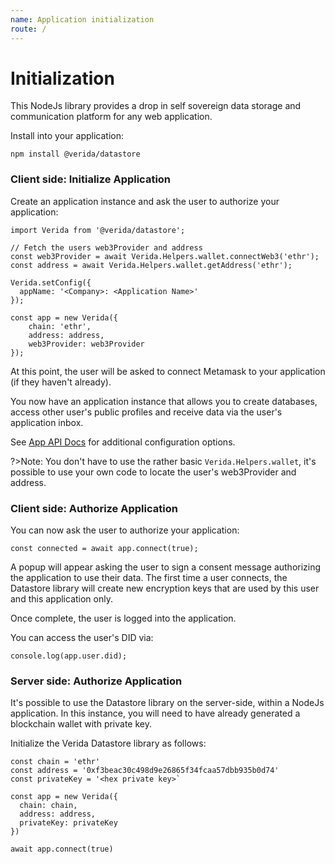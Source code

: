 ```yaml
---
name: Application initialization
route: /
---
```


# Initialization

This NodeJs library provides a drop in self sovereign data storage and communication platform for any web application.

Install into your application:

```
npm install @verida/datastore
```

### Client side: Initialize Application

Create an application instance and ask the user to authorize your application:

```
import Verida from '@verida/datastore';

// Fetch the users web3Provider and address
const web3Provider = await Verida.Helpers.wallet.connectWeb3('ethr');
const address = await Verida.Helpers.wallet.getAddress('ethr');

Verida.setConfig({
  appName: '<Company>: <Application Name>'
});

const app = new Verida({
    chain: 'ethr',
    address: address,
    web3Provider: web3Provider
});
```

At this point, the user will be asked to connect Metamask to your application (if they haven't already).

You now have an application instance that allows you to create databases, access other user's public profiles and receive data via the user's application inbox.

See [App API Docs](http://apidocs.datastore.verida.io/App.html) for additional configuration options.

?>Note: You don't have to use the rather basic `Verida.Helpers.wallet`, it's possible to use your own code to locate the user's web3Provider and address.

### Client side: Authorize Application

You can now ask the user to authorize your application:

```
const connected = await app.connect(true);
```

A popup will appear asking the user to sign a consent message authorizing the application to use their data. The first time a user connects, the Datastore library will create new encryption keys that are used by this user and this application only.

Once complete, the user is logged into the application.

You can access the user's DID via:

```
console.log(app.user.did);
```

### Server side: Authorize Application

It's possible to use the Datastore library on the server-side, within a NodeJs application. In this instance, you will need to have already generated a blockchain wallet with private key.

Initialize the Verida Datastore library as follows:

```
const chain = 'ethr'
const address = '0xf3beac30c498d9e26865f34fcaa57dbb935b0d74'
const privateKey = '<hex private key>`

const app = new Verida({
  chain: chain,
  address: address,
  privateKey: privateKey
})

await app.connect(true)
```